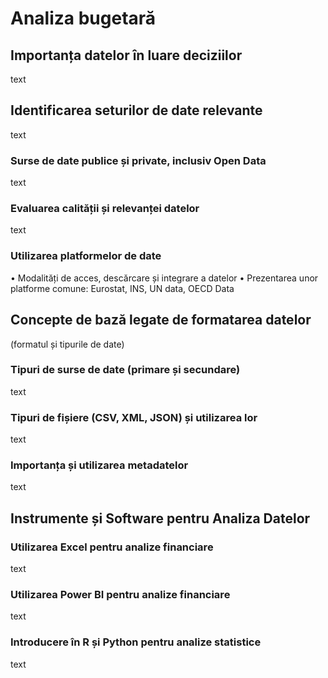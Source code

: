 # Analiza bugetară {#cap4}

## Importanța datelor în luare deciziilor

text

## Identificarea seturilor de date relevante

text

### Surse de date publice și private, inclusiv Open Data

text

### Evaluarea calității și relevanței datelor

text

### Utilizarea platformelor de date

•	Modalități de acces, descărcare și integrare a datelor
•	Prezentarea unor platforme comune: Eurostat, INS, UN data, OECD Data


## Concepte de bază legate de formatarea datelor 

(formatul și tipurile de date)

### Tipuri de surse de date (primare și secundare)

text

### Tipuri de fișiere (CSV, XML, JSON) și utilizarea lor

text

### Importanța și utilizarea metadatelor

text

## Instrumente și Software pentru Analiza Datelor

### Utilizarea Excel pentru analize financiare

text

### Utilizarea Power BI pentru analize financiare

text

### Introducere în R și Python pentru analize statistice

text


